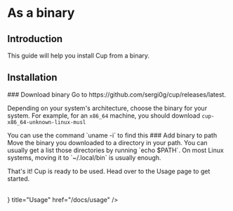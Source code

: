 
# As a binary

## Introduction

This guide will help you install Cup from a binary.

## Installation

<Steps>
### Download binary
Go to https://github.com/sergi0g/cup/releases/latest.

Depending on your system's architecture, choose the binary for your system. For example, for an `x86_64` machine, you should download `cup-x86_64-unknown-linux-musl`

<Callout>
You can use the command `uname -i` to find this
</Callout>
### Add binary to path
Move the binary you downloaded to a directory in your path. You can usually get a list those directories by running `echo $PATH`. On most Linux systems, moving it to `~/.local/bin` is usually enough.
</Steps>

That's it! Cup is ready to be used. Head over to the Usage page to get started.

<br />
<Card icon={<IconFileDescription />} title="Usage" href="/docs/usage" />

